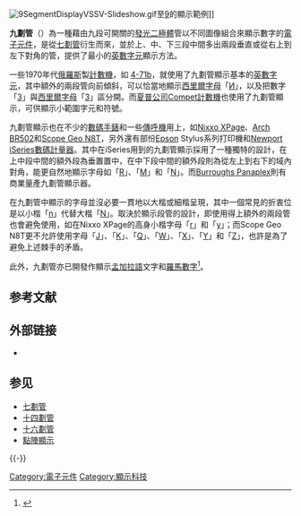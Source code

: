{{external links|time=2019-04-30T06:30:11+00:00}}
{{noteTA
|T=zh-hans:九划数码管;zh-hant:九劃管;zh-tw:九段顯示器;
|1=zh-hans:九划数码管;zh-hant:九劃管;zh-tw:九段顯示器;
}}

[[File:9SegmentDisplayVSSV-Slideshow.gif|thumb]]至[[9|9]]的顯示範例]]

'''九劃管'''（{{lang-en|Nine-segment display}}）為一種藉由九段可開關的[[發光二極體|發光二極體]]管以不同圖像組合來顯示數字的[[電子元件|電子元件]]，是從[[七劃管|七劃管]]衍生而來，並於上、中、下三段中間多出兩段垂直或從右上到左下對角的管，提供了最小的[[英數字元|英數字元]]顯示方法。

一些1970年代[[俄羅斯|俄羅斯]]製[[計數機|計數機]]，如{{link-en|Elektronika|Elektronika}} [https://web.archive.org/web/20090218134447/http://taswegian.com/MOSCOW/4-71b.html 4-71b]，就使用了九劃管顯示基本的[[英數字元|英數字元]]，其中額外的兩段管向前傾斜，可以恰當地顯示[[西里爾字母|西里爾字母]]「[[И|И]]」，以及把數字「[[3|3]]」與[[西里爾字母|西里爾字母]]「[[З|З]]」區分開。而[[夏普公司|夏普公司]]Compet[[計數機|計數機]]也使用了九劃管顯示，可供顯示小範圍字元和符號。

九劃管顯示也在不少{{link-en|Timex|Timex Group USA, Inc.|Timex}}的[[數碼|數碼]][[手錶|手錶]]和一些[[傳呼機|傳呼機]]用上，如[http://www.primustel.ca/en/residential/paging/en_xpage.pdf Nixxo XPage]{{Wayback|url=http://www.primustel.ca/en/residential/paging/en_xpage.pdf |date=20110706200713 }}、[https://web.archive.org/web/20070413060226/http://content.arch.com/products/datasheets/DataSheetbr502.pdf Arch BR502]和[https://web.archive.org/web/20070929200255/http://www.sensorium.co.uk/datasheets/paging/geo_n8t.pdf Scope Geo N8T]，另外還有部份[[Epson|Epson]] Stylus系列打印機和[http://www.newportus.com/PDFspecs/i32.pdf Newport iSeries數碼計量器]{{Wayback|url=http://www.newportus.com/PDFspecs/i32.pdf |date=20070508064023 }}。其中在iSeries用到的九劃管顯示採用了一種獨特的設計，在上中段中間的額外段為垂置置中，在中下段中間的額外段則為從左上到右下的域內對角，能更自然地顯示字母如「[[R|R]]」、「[[M|M]]」和「[[N|N]]」。而[http://www.sphere.bc.ca/test/nixies2.html Burroughs Panaplex]{{Wayback|url=http://www.sphere.bc.ca/test/nixies2.html |date=20091114162437 }}則有商業量產九劃管顯示器。

在九劃管中顯示的字母並沒必要一貫地以大楷或細楷呈現，其中一個常見的折衷位是以小楷「[[n|n]]」代替大楷「[[N|N]]」。取決於顯示段管的設計，即使用得上額外的兩段管也會避免使用，如在Nixxo XPage的高身小楷字母「[[r|r]]」和「[[y|y]]」；而Scope Geo N8T更不允許使用字母「[[J|J]]」、「[[K|K]]」、「[[Q|Q]]」、「[[W|W]]」、「[[X|X]]」、「[[Y|Y]]」和「[[Z|Z]]」，也許是為了避免上述棘手的矛盾。

此外，九劃管亦已開發作顯示[[孟加拉語|孟加拉語]]文字和[[羅馬數字|羅馬數字]]<ref>{{cite journal|url=http://medwelljournals.com/new/5/detail.php?id=5&jid=ajit&theme=5&issueno=19&articleno=275#|journal=Asian Journal of Information Technology|last=Mahmud|first=Samiran|coauthors=Thomas Chowdhury and Manzurul Hasan|accessdate=2008-10-07|title=Designing a 9 Segment Display for Bangla and English Numerals|volume=4|issue=7|year=2005|publisher=Medwell Journals|deadurl=yes|archiveurl=https://web.archive.org/web/20070814204207/http://medwelljournals.com/new/5/detail.php?id=5&jid=ajit&theme=5&issueno=19&articleno=275|archivedate=2007-08-14}}</ref>。

== 参考文献 ==
{{Reflist}}

== 外部链接 ==
* {{Commons-inline|Nine segment displays}}

==参见 ==
{{電子學}}
* [[七劃管|七劃管]]
* [[十四劃管|十四劃管]]
* [[十六劃管|十六劃管]]
* [[點陣顯示|點陣顯示]]

{{-}}
{{显示科技}}

[[Category:電子元件|Category:電子元件]]
[[Category:顯示科技|Category:顯示科技]]
